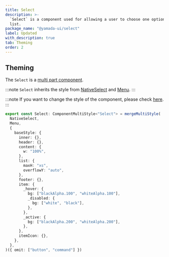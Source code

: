 ```yaml
---
title: Select
description: >-
  `Select` is a component used for allowing a user to choose one option from a
  list.
package_name: "@yamada-ui/select"
label: Updated
with_description: true
tab: Theming
order: 2
---
```


## Theming

The `Select` is a [multi part component](/styled-system/theming/component-styles#multi-part-components).

:::note
`Select` inherits the style from [NativeSelect](/components/forms/native-select) and [Menu](/components/overlay/menu).
:::

:::note
If you want to change the style of the component, please check [here](/styled-system/theming/customize-theme#changing-the-style-of-components).
:::

```ts
export const Select: ComponentMultiStyle<"Select"> = mergeMultiStyle(
  NativeSelect,
  Menu,
  {
    baseStyle: {
      inner: {},
      header: {},
      content: {
        w: "100%",
      },
      list: {
        maxH: "xs",
        overflowY: "auto",
      },
      footer: {},
      item: {
        _hover: {
          bg: ["blackAlpha.100", "whiteAlpha.100"],
          _disabled: {
            bg: ["white", "black"],
          },
        },
        _active: {
          bg: ["blackAlpha.200", "whiteAlpha.200"],
        },
      },
      itemIcon: {},
    },
  },
)({ omit: ["button", "command"] })
```
